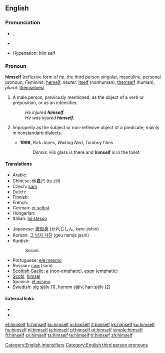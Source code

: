 ==English==

{{rank|being|day|through|116|himself|go|how|long}}

===Pronunciation===
{{English reflexive pronouns}}
* {{IPA|/hɪmˈsɛlf/}}, {{SAMPA|/hIm"sElf/}}
* {{audio|en-us-himself.ogg|Audio (US)}}
*: {{rhymes|ɛlf}}
* Hypenation: him&middot;self

===Pronoun===
'''himself''' (reflexive form of ''[[he]]'', the third person singular, masculine, personal pronoun; ''Feminine'': [[herself]], ''neuter'': [[itself]] (nonhuman), [[themself]] (human), ''plural'': [[themselves]])

# A male person, previously mentioned, as the object of a verb or preposition, or as an intensifier.
#: ''He injured '''himself'''.''
#: ''He was injured '''himself'''.''
# {{proscribed}} Improperly as the subject or non-reflexive object of a predicate; mainly in nonstandard dialects.
#* '''1998''', Kirk Jones, ''Waking Ned'', Tomboy films
#*: ''Dennis:'' His glass is there and '''himself''' is in the toilet.

====Translations====
{{trans-top|male person}}
* Arabic: {{Arab|[[نفسه]]}} {{IPAchar|(nafsáhu)}}
* Chinese: [[他自己]] (tā zìjǐ)
* Czech: [[sám]] {{m}}
* Dutch: {{t+|nl|hijzelf}}
* Finnish: {{t-|fi|itsensä}}
* French: {{t+|fr|lui-même}}
* German: [[er selbst]]
* Hungarian: {{t+|hu|maga}}
* Italian: [[lui stesso]]
{{trans-mid}}
* Japanese: [[彼自身]] (かれじしん, kare-jishin)
* Korean: [[그 남자 자진]] (geu namja jasin)
* Kurdish: 
*: Sorani: {{t|ku|خۆی|tr=xoi|sc=KUchar}}
* Portuguese: [[ele mesmo]]
* Russian: [[сам]] (sam)
* [[Scottish Gaelic]]: ''[[e]]'' (non-emphatic), ''[[esan]]'' (emphatic)
* [[Scots]]: [[himsel]]
* Spanish: [[él mismo]]
* Swedish: [[sig själv]] (1), [[honom själv]], [[han själv]] (2)
{{trans-bottom}}

====External links====
* {{R:Webster 1913}}
* {{R:Century 1911}}

[[Category:English intensifiers]]
[[Category:English third person pronouns]]

[[et:himself]]
[[fr:himself]]
[[ko:himself]]
[[io:himself]]
[[it:himself]]
[[kk:himself]]
[[ku:himself]]
[[hu:himself]]
[[nl:himself]]
[[ja:himself]]
[[pl:himself]]
[[pt:himself]]
[[simple:himself]]
[[fi:himself]]
[[sv:himself]]
[[ta:himself]]
[[te:himself]]
[[tr:himself]]
[[zh:himself]]